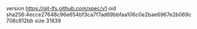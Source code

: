 version https://git-lfs.github.com/spec/v1
oid sha256:4ecce27648c96e654bf3ca7f7ad69bbfaa106c0e2bae6967e2b069c708c812bb
size 31839
